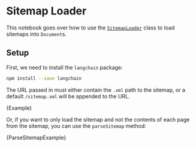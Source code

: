# Sitemap Loader

This notebook goes over how to use the [`SitemapLoader`](https://api.js.langchain.com/classes/langchain_document_loaders_web_sitemap.SitemapLoader.html) class to load sitemaps into `Document`s.

## Setup

First, we need to install the `langchain` package:

```bash npm2yarn
npm install --save langchain
```

The URL passed in must either contain the `.xml` path to the sitemap, or a default `/sitemap.xml` will be appended to the URL.


<CodeBlock language="typescript">{Example}</CodeBlock>

Or, if you want to only load the sitemap and not the contents of each page from the sitemap, you can use the `parseSitemap` method:


<CodeBlock language="typescript">{ParseSitemapExample}</CodeBlock>
